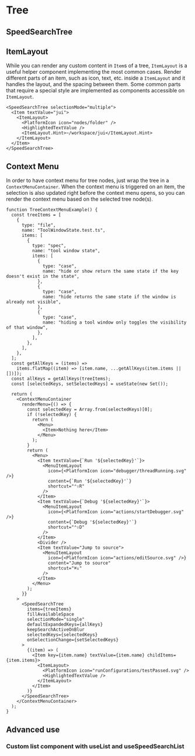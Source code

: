 ---
---

# Tree

## SpeedSearchTree

## ItemLayout

While you can render any custom content in `Item`s of a tree, `ItemLayout` is a useful helper component implementing
the most common cases. Render different parts of an item, such as icon, text, etc. inside a `ItemLayout` and it handles
the layout, and the spacing between them. Some common parts that require a special style are implemented as components
accessible on `ItemLayout`.

```tsx live themed
<SpeedSearchTree selectionMode="multiple">
  <Item textValue="jui">
    <ItemLayout>
      <PlatformIcon icon="nodes/folder" />
      <HighlightedTextValue />
      <ItemLayout.Hint>~/workspace/jui</ItemLayout.Hint>
    </ItemLayout>
  </Item>
</SpeedSearchTree>
```

## Context Menu

In order to have context menu for tree nodes, just wrap the tree in a `ContextMenuContainer`. When the context menu
is triggered on an item, the selection is also updated right before the context menu opens, so you can render the
context menu based on the selected tree node(s).

```tsx live themed noPadding
function TreeContextMenuExample() {
  const treeItems = [
    {
      type: "file",
      name: "ToolWindowState.test.ts",
      items: [
        {
          type: "spec",
          name: "tool window state",
          items: [
            {
              type: "case",
              name: "hide or show return the same state if the key doesn't exist in the state",
            },
            {
              type: "case",
              name: "hide returns the same state if the window is already not visible",
            },
            {
              type: "case",
              name: "hiding a tool window only toggles the visibility of that window",
            },
          ],
        },
      ],
    },
  ];
  const getAllKeys = (items) =>
    items.flatMap((item) => [item.name, ...getAllKeys(item.items || [])]);
  const allKeys = getAllKeys(treeItems);
  const [selectedKeys, setSelectedKeys] = useState(new Set());

  return (
    <ContextMenuContainer
      renderMenu={() => {
        const selectedKey = Array.from(selectedKeys)[0];
        if (!selectedKey) {
          return (
            <Menu>
              <Item>Nothing here</Item>
            </Menu>
          );
        }
        return (
          <Menu>
            <Item textValue={`Run '${selectedKey}'`}>
              <MenuItemLayout
                icon={<PlatformIcon icon="debugger/threadRunning.svg" />}
                content={`Run '${selectedKey}'`}
                shortcut="⌃⇧R"
              />
            </Item>
            <Item textValue={`Debug '${selectedKey}'`}>
              <MenuItemLayout
                icon={<PlatformIcon icon="actions/startDebugger.svg" />}
                content={`Debug '${selectedKey}'`}
                shortcut="⌃⇧D"
              />
            </Item>
            <Divider />
            <Item textValue="Jump to source">
              <MenuItemLayout
                icon={<PlatformIcon icon="actions/editSource.svg" />}
                content="Jump to source"
                shortcut="⌘↓"
              />
            </Item>
          </Menu>
        );
      }}
    >
      <SpeedSearchTree
        items={treeItems}
        fillAvailableSpace
        selectionMode="single"
        defaultExpandedKeys={allKeys}
        keepSearchActiveOnBlur
        selectedKeys={selectedKeys}
        onSelectionChange={setSelectedKeys}
      >
        {(item) => (
          <Item key={item.name} textValue={item.name} childItems={item.items}>
            <ItemLayout>
              <PlatformIcon icon="runConfigurations/testPassed.svg" />
              <HighlightedTextValue />
            </ItemLayout>
          </Item>
        )}
      </SpeedSearchTree>
    </ContextMenuContainer>
  );
}
```

## Advanced use

### Custom list component with useList and useSpeedSearchList

